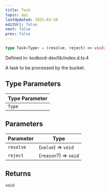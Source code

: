 ```yaml
---
title: Task
topic: api
lastUpdated: 2025-03-10
editUrl: false
next: false
prev: false
---
```


```ts
type Task<Type> = (resolve, reject) => void;
```

Defined in: kodkord-dev/lib/index.d.ts:4

A task to be processed by the bucket.

## Type Parameters

| Type Parameter |
| ------ |
| `Type` |

## Parameters

| Parameter | Type |
| ------ | ------ |
| `resolve` | (`value`) => `void` |
| `reject` | (`reason`?) => `void` |

## Returns

`void`
